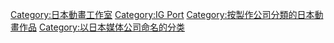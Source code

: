 {{catmore}}

[[Category:日本動畫工作室|Category:日本動畫工作室]]
[[Category:IG_Port|Category:IG Port]]
[[Category:按製作公司分類的日本動畫作品|Category:按製作公司分類的日本動畫作品]]
[[Category:以日本媒体公司命名的分类|Category:以日本媒体公司命名的分类]]